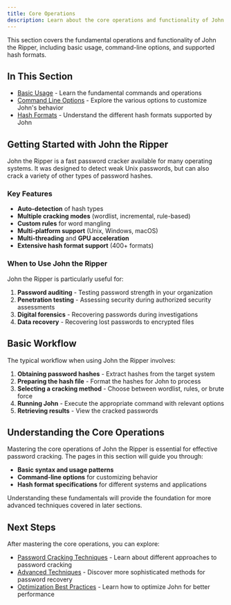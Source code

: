 ```yaml
---
title: Core Operations
description: Learn about the core operations and functionality of John the Ripper
---
```


This section covers the fundamental operations and functionality of John the Ripper, including basic usage, command-line options, and supported hash formats.

## In This Section

- [Basic Usage](/docs/john-the-ripper/core-operations/basic-usage) - Learn the fundamental commands and operations
- [Command Line Options](/docs/john-the-ripper/core-operations/command-line-options) - Explore the various options to customize John's behavior
- [Hash Formats](/docs/john-the-ripper/core-operations/hash-formats) - Understand the different hash formats supported by John

## Getting Started with John the Ripper

John the Ripper is a fast password cracker available for many operating systems. It was designed to detect weak Unix passwords, but can also crack a variety of other types of password hashes.

### Key Features

- **Auto-detection** of hash types
- **Multiple cracking modes** (wordlist, incremental, rule-based)
- **Custom rules** for word mangling
- **Multi-platform support** (Unix, Windows, macOS)
- **Multi-threading** and **GPU acceleration**
- **Extensive hash format support** (400+ formats)

### When to Use John the Ripper

John the Ripper is particularly useful for:

1. **Password auditing** - Testing password strength in your organization
2. **Penetration testing** - Assessing security during authorized security assessments
3. **Digital forensics** - Recovering passwords during investigations
4. **Data recovery** - Recovering lost passwords to encrypted files

## Basic Workflow

The typical workflow when using John the Ripper involves:

1. **Obtaining password hashes** - Extract hashes from the target system
2. **Preparing the hash file** - Format the hashes for John to process
3. **Selecting a cracking method** - Choose between wordlist, rules, or brute force
4. **Running John** - Execute the appropriate command with relevant options
5. **Retrieving results** - View the cracked passwords

## Understanding the Core Operations

Mastering the core operations of John the Ripper is essential for effective password cracking. The pages in this section will guide you through:

- **Basic syntax and usage patterns**
- **Command-line options** for customizing behavior
- **Hash format specifications** for different systems and applications

Understanding these fundamentals will provide the foundation for more advanced techniques covered in later sections.

## Next Steps

After mastering the core operations, you can explore:

- [Password Cracking Techniques](/docs/john-the-ripper/password-cracking-techniques) - Learn about different approaches to password cracking
- [Advanced Techniques](/docs/john-the-ripper/advanced-techniques) - Discover more sophisticated methods for password recovery
- [Optimization Best Practices](/docs/john-the-ripper/optimization-best-practices) - Learn how to optimize John for better performance
